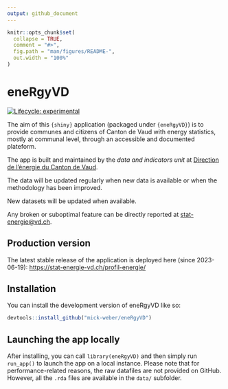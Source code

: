 ```yaml
---
output: github_document
---
```


<!-- README.md is generated from README.Rmd. -->

```r
knitr::opts_chunk$set(
  collapse = TRUE,
  comment = "#>",
  fig.path = "man/figures/README-",
  out.width = "100%"
)
```

# eneRgyVD

<!-- badges: start -->
[![Lifecycle: experimental](https://img.shields.io/badge/lifecycle-experimental-orange.svg)](https://lifecycle.r-lib.org/articles/stages.html#experimental)
<!-- badges: end -->

The aim of this `{shiny}` application (packaged under `{eneRgyVD}`) is to provide communes and citizens of Canton de Vaud with energy statistics, mostly at communal level, through an accessible and documented plateform.

The app is built and maintained by the *data and indicators unit* at [Direction de l'énergie du Canton de Vaud](https://www.vd.ch/toutes-les-autorites/departements/departement-de-la-jeunesse-de-lenvironnement-et-de-la-securite-djes/direction-generale-de-lenvironnement-dge/diren-energie).

The data will be updated regularly when new data is available or when the methodology has been improved.

New datasets will be updated when available. 

Any broken or suboptimal feature can be directly reported at [stat-energie@vd.ch](mailto:stat-energie@vd.ch). 


## Production version

The latest stable release of the application is deployed here (since 2023-06-19): [https://stat-energie-vd.ch/profil-energie/](https://stat-energie-vd.ch/profil-energie/)

## Installation

You can install the development version of eneRgyVD like so:

``` r
devtools::install_github("mick-weber/eneRgyVD")

```
## Launching the app locally

After installing, you can call `library(eneRgyVD)` and then simply run `run_app()` to launch the app on a local instance. Please note that for performance-related reasons, the raw datafiles are not provided on GitHub. However, all the `.rda` files are available in the `data/` subfolder.


